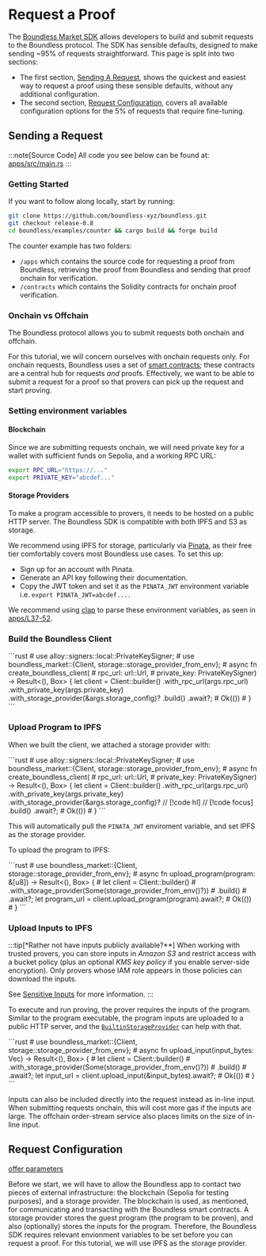 
# Request a Proof

The [Boundless Market SDK](/developers/tooling/sdk) allows developers to build and submit requests to the Boundless protocol. The SDK has sensible defaults, designed to make sending ~95% of requests straightforward. This page is split into two sections:

  - The first section, [Sending A Request](#sending-a-request), shows the quickest and easiest way to request a proof using these sensible defaults, without any additional configuration.
  - The second section, [Request Configuration](#request-configuration), covers all available configuration options for the 5% of requests that require fine-tuning.

## Sending a Request

:::note[Source Code]
All code you see below can be found at: [apps/src/main.rs](https://github.com/boundless-xyz/boundless/blob/main/examples/counter/apps/src/main.rs)
:::

### Getting Started

If you want to follow along locally, start by running:

```bash
git clone https://github.com/boundless-xyz/boundless.git
git checkout release-0.8
cd boundless/examples/counter && cargo build && forge build
```
The counter example has two folders:

- `/apps` which contains the source code for requesting a proof from Boundless, retrieving the proof from Boundless and sending that proof onchain for verification.
- `/contracts` which contains the Solidity contracts for onchain proof verification.

### Onchain vs Offchain

The Boundless protocol allows you to submit requests both onchain and offchain.

For this tutorial, we will concern ourselves with onchain requests only. For onchain requests, Boundless uses a set of [smart contracts](/developers/smart-contracts/reference); these contracts are a central hub for requests *and* proofs. Effectively, we want to be able to submit a request for a proof so that provers can pick up the request and start proving.

### Setting environment variables

#### Blockchain

Since we are submitting requests onchain, we will need private key for a wallet with sufficient funds on Sepolia, and a working RPC URL:

```bash
export RPC_URL="https://..."
export PRIVATE_KEY="abcdef..."
```

#### Storage Providers

To make a program accessible to provers, it needs to be hosted on a public HTTP server. The Boundless SDK is compatible with both IPFS and S3 as storage.

We recommend using IPFS for storage, particularly via [Pinata](https://pinata.cloud), as their free tier comfortably covers most Boundless use cases. To set this up:

- Sign up for an account with Pinata.
- Generate an API key following their documentation.
- Copy the JWT token and set it as the `PINATA_JWT` environment variable i.e. `export PINATA_JWT=abcdef....`


We recommend using [clap](https://crates.io/crates/clap) to parse these environment variables, as seen in [apps/L37-52](https://github.com/boundless-xyz/boundless/blob/cdc2435b6119a009c2cc73dc227a250bee7594fc/examples/counter/apps/src/main.rs#L37-L52).

### Build the Boundless Client

<StripRustCodeComments>
```rust
# use alloy::signers::local::PrivateKeySigner;
# use boundless_market::{Client, storage::storage_provider_from_env};
# async fn create_boundless_client(
# rpc_url: url::Url,
# private_key: PrivateKeySigner) -> Result<(), Box<dyn std::error::Error>> {
let client = Client::builder()
  .with_rpc_url(args.rpc_url)
  .with_private_key(args.private_key)
  .with_storage_provider(&args.storage_config)?
  .build()
  .await?;
# Ok(())
# }
```
</StripRustCodeComments>

### Upload Program to IPFS

When we built the client, we attached a storage provider with:

<StripRustCodeComments>
```rust
# use alloy::signers::local::PrivateKeySigner;
# use boundless_market::{Client, storage::storage_provider_from_env};
# async fn create_boundless_client(
# rpc_url: url::Url,
# private_key: PrivateKeySigner) -> Result<(), Box<dyn std::error::Error>> {
let client = Client::builder()
  .with_rpc_url(args.rpc_url)
  .with_private_key(args.private_key)
  .with_storage_provider(&args.storage_config)? // [!code hl] // [!code focus]
  .build()
  .await?;
# Ok(())
# }
```
</StripRustCodeComments>

This will automatically pull the `PINATA_JWT` enviroment variable, and set IPFS as the storage provider.

To upload the program to IPFS:

<StripRustCodeComments>
```rust
# use boundless_market::{Client, storage::storage_provider_from_env};
# async fn upload_program(program: &[u8]) -> Result<(), Box<dyn std::error::Error>> {
# let client = Client::builder()
#   .with_storage_provider(Some(storage_provider_from_env()?))
#   .build()
#   .await?;
let program_url = client.upload_program(program).await?;
# Ok(())
# }
```
</StripRustCodeComments>

### Upload Inputs to IPFS

:::tip[*Rather not have inputs publicly available?**]
When working with trusted provers, you can store inputs in *Amazon S3* and restrict access with a bucket policy (plus an optional *KMS key policy* if you enable server-side encryption).
Only provers whose IAM role appears in those policies can download the inputs.

See [Sensitive Inputs](/developers/tutorials/sensitive-inputs) for more information.
:::

To execute and run proving, the prover requires the inputs of the program.
Similar to the program executable, the program inputs are uploaded to a public HTTP server, and the [`BuiltinStorageProvider`](https://docs.rs/boundless-market/latest/boundless_market/storage/enum.BuiltinStorageProvider.html) can help with that.

<StripRustCodeComments>
```rust
# use boundless_market::{Client, storage::storage_provider_from_env};
# async fn upload_input(input_bytes: Vec<u8>) -> Result<(), Box<dyn std::error::Error>> {
# let client = Client::builder()
#   .with_storage_provider(Some(storage_provider_from_env()?))
#   .build()
#   .await?;
let input_url = client.upload_input(&input_bytes).await?;
# Ok(())
# }
```
</StripRustCodeComments>

Inputs can also be included directly into the request instead as in-line input.
When submitting requests onchain, this will cost more gas if the inputs are large.
The offchain order-stream service also places limits on the size of in-line input.











## Request Configuration

[offer parameters](/developers/tutorials/pricing#contents-of-an-offer)


Before we start, we will have to allow the Boundless app to contact two pieces of external infrastructure: the blockchain (Sepolia for testing purposes), and a storage provider. The blockchain is used, as mentioned, for communicating and transacting with the Boundless smart contracts. A storage provider stores the guest program (the program to be proven), and also (optionally) stores the inputs for the program. Therefore, the Boundless SDK requires relevant envionment variables to be set before you can request a proof. For this tutorial, we will use IPFS as the storage provider.
